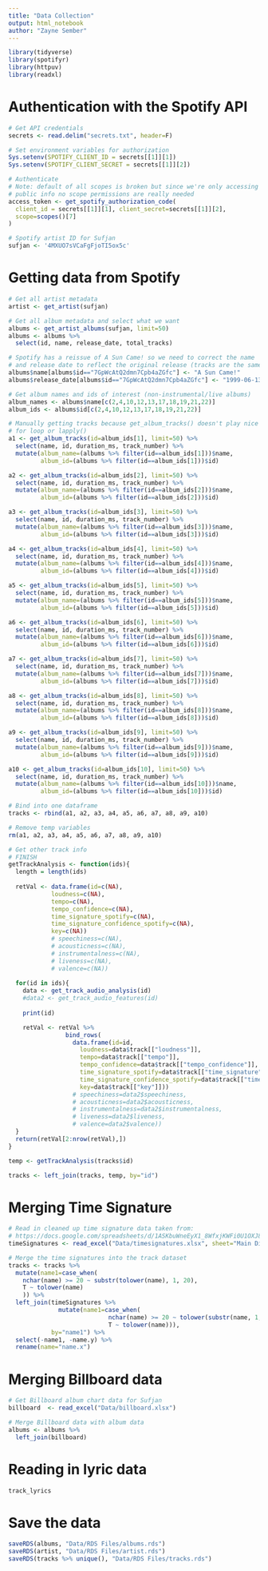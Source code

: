 ```yaml
---
title: "Data Collection"
output: html_notebook
author: "Zayne Sember"
---
```


```r
library(tidyverse)
library(spotifyr)
library(httpuv)
library(readxl)
```

# Authentication with the Spotify API
```r
# Get API credentials
secrets <- read.delim("secrets.txt", header=F)

# Set environment variables for authorization
Sys.setenv(SPOTIFY_CLIENT_ID = secrets[[1]][1])
Sys.setenv(SPOTIFY_CLIENT_SECRET = secrets[[1]][2])

# Authenticate
# Note: default of all scopes is broken but since we're only accessing
# public info no scope permissions are really needed
access_token <- get_spotify_authorization_code(
  client_id = secrets[[1]][1], client_secret=secrets[[1]][2],
  scope=scopes()[7]
)

# Spotify artist ID for Sufjan
sufjan <- '4MXUO7sVCaFgFjoTI5ox5c'
```

# Getting data from Spotify
```r
# Get all artist metadata
artist <- get_artist(sufjan)

# Get all album metadata and select what we want
albums <- get_artist_albums(sufjan, limit=50)
albums <- albums %>% 
  select(id, name, release_date, total_tracks)

# Spotify has a reissue of A Sun Came! so we need to correct the name
# and release date to reflect the original release (tracks are the same)
albums$name[albums$id=="7GpWcAtQ2dmn7Cpb4aZGfc"] <- "A Sun Came!"
albums$release_date[albums$id=="7GpWcAtQ2dmn7Cpb4aZGfc"] <- "1999-06-13"

# Get album names and ids of interest (non-instrumental/live albums)
album_names <- albums$name[c(2,4,10,12,13,17,18,19,21,22)]
album_ids <- albums$id[c(2,4,10,12,13,17,18,19,21,22)]

# Manually getting tracks because get_album_tracks() doesn't play nice with
# for loop or lapply()
a1 <- get_album_tracks(id=album_ids[1], limit=50) %>% 
  select(name, id, duration_ms, track_number) %>% 
  mutate(album_name=(albums %>% filter(id==album_ids[1]))$name,
         album_id=(albums %>% filter(id==album_ids[1]))$id)

a2 <- get_album_tracks(id=album_ids[2], limit=50) %>% 
  select(name, id, duration_ms, track_number) %>% 
  mutate(album_name=(albums %>% filter(id==album_ids[2]))$name,
         album_id=(albums %>% filter(id==album_ids[2]))$id)

a3 <- get_album_tracks(id=album_ids[3], limit=50) %>% 
  select(name, id, duration_ms, track_number) %>% 
  mutate(album_name=(albums %>% filter(id==album_ids[3]))$name,
         album_id=(albums %>% filter(id==album_ids[3]))$id)

a4 <- get_album_tracks(id=album_ids[4], limit=50) %>% 
  select(name, id, duration_ms, track_number) %>% 
  mutate(album_name=(albums %>% filter(id==album_ids[4]))$name,
         album_id=(albums %>% filter(id==album_ids[4]))$id)

a5 <- get_album_tracks(id=album_ids[5], limit=50) %>% 
  select(name, id, duration_ms, track_number) %>% 
  mutate(album_name=(albums %>% filter(id==album_ids[5]))$name,
         album_id=(albums %>% filter(id==album_ids[5]))$id)

a6 <- get_album_tracks(id=album_ids[6], limit=50) %>% 
  select(name, id, duration_ms, track_number) %>% 
  mutate(album_name=(albums %>% filter(id==album_ids[6]))$name,
         album_id=(albums %>% filter(id==album_ids[6]))$id)

a7 <- get_album_tracks(id=album_ids[7], limit=50) %>% 
  select(name, id, duration_ms, track_number) %>% 
  mutate(album_name=(albums %>% filter(id==album_ids[7]))$name,
         album_id=(albums %>% filter(id==album_ids[7]))$id)

a8 <- get_album_tracks(id=album_ids[8], limit=50) %>% 
  select(name, id, duration_ms, track_number) %>% 
  mutate(album_name=(albums %>% filter(id==album_ids[8]))$name,
         album_id=(albums %>% filter(id==album_ids[8]))$id)

a9 <- get_album_tracks(id=album_ids[9], limit=50) %>% 
  select(name, id, duration_ms, track_number) %>% 
  mutate(album_name=(albums %>% filter(id==album_ids[9]))$name,
         album_id=(albums %>% filter(id==album_ids[9]))$id)

a10 <- get_album_tracks(id=album_ids[10], limit=50) %>% 
  select(name, id, duration_ms, track_number) %>% 
  mutate(album_name=(albums %>% filter(id==album_ids[10]))$name,
         album_id=(albums %>% filter(id==album_ids[10]))$id)

# Bind into one dataframe
tracks <- rbind(a1, a2, a3, a4, a5, a6, a7, a8, a9, a10)

# Remove temp variables
rm(a1, a2, a3, a4, a5, a6, a7, a8, a9, a10)

# Get other track info
# FINISH
getTrackAnalysis <- function(ids){
  length = length(ids)
  
  retVal <- data.frame(id=c(NA),
            loudness=c(NA),
            tempo=c(NA),
            tempo_confidence=c(NA),
            time_signature_spotify=c(NA),
            time_signature_confidence_spotify=c(NA),
            key=c(NA))
            # speechiness=c(NA),
            # acousticness=c(NA),
            # instrumentalness=c(NA),
            # liveness=c(NA),
            # valence=c(NA))
  
  for(id in ids){
    data <- get_track_audio_analysis(id)
    #data2 <- get_track_audio_features(id)
    
    print(id)

    retVal <- retVal %>% 
                bind_rows(
                  data.frame(id=id,
                    loudness=data$track[["loudness"]],
                    tempo=data$track[["tempo"]],
                    tempo_confidence=data$track[["tempo_confidence"]],
                    time_signature_spotify=data$track[["time_signature"]],
                    time_signature_confidence_spotify=data$track[["time_signature_confidence"]],
                    key=data$track[["key"]]))
                  # speechiness=data2$speechiness,
                  # acousticness=data2$acousticness,
                  # instrumentalness=data2$instrumentalness,
                  # liveness=data2$liveness,
                  # valence=data2$valence))
  }
  return(retVal[2:nrow(retVal),])
}

temp <- getTrackAnalysis(tracks$id)

tracks <- left_join(tracks, temp, by="id")

```

# Merging Time Signature
```r
# Read in cleaned up time signature data taken from:
# https://docs.google.com/spreadsheets/d/1ASKbuWneEyX1_8WfxjKWFi0U1OXJ8Jbnef8zLrQ01Wk/edit#gid=0
timeSignatures <- read_excel("Data/timesignatures.xlsx", sheet="Main Discography")

# Merge the time signatures into the track dataset
tracks <- tracks %>% 
  mutate(name1=case_when(
    nchar(name) >= 20 ~ substr(tolower(name), 1, 20),
    T ~ tolower(name)
    )) %>% 
  left_join(timeSignatures %>% 
              mutate(name1=case_when(
                            nchar(name) >= 20 ~ tolower(substr(name, 1, 20)),
                            T ~ tolower(name))), 
            by="name1") %>% 
  select(-name1, -name.y) %>% 
  rename(name="name.x")
```

# Merging Billboard data
```r
# Get Billboard album chart data for Sufjan
billboard  <- read_excel("Data/billboard.xlsx")

# Merge Billboard data with album data
albums <- albums %>% 
  left_join(billboard)
```

# Reading in lyric data
```r
track_lyrics 
```



# Save the data
```r
saveRDS(albums, "Data/RDS Files/albums.rds")
saveRDS(artist, "Data/RDS Files/artist.rds")
saveRDS(tracks %>% unique(), "Data/RDS Files/tracks.rds")
```


